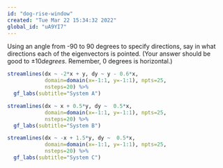 ```yaml
---
id: "dog-rise-window"
created: "Tue Mar 22 15:34:32 2022"
global_id: "uA9YI7"
---
```



Using an angle from -90 to 90 degrees to specify directions, say in what directions each of the eigenvectors is pointed. (Your answer should be good to $\pm 10 degrees$. Remember, 0 degrees is horizontal.)

```r
streamlines(dx ~ -2*x + y, dy ~ y - 0.6*x, 
            domain=domain(x=-1:1, y=-1:1), npts=25,
            nsteps=20) %>%
  gf_labs(subtitle="System A")
```

```r
streamlines(dx ~ x + 0.5*y, dy ~  0.5*x, 
            domain=domain(x=-1:1, y=-1:1), npts=25,
            nsteps=20) %>%
  gf_labs(subtitle="System B")
```
```r
streamlines(dx ~ -x + 1.5*y, dy ~  0.5*x, 
            domain=domain(x=-1:1, y=-1:1), npts=25,
            nsteps=20) %>%
  gf_labs(subtitle="System C")
```
